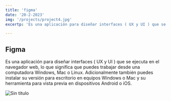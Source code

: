 ```yaml
---
title: 'figma'
date: '20-2-2023'
img: '/projects/project4.jpg'
excertp: 'Es una aplicación para diseñar interfaces ( UX y UI ) que se ejecuta en el navegador web'

---
```

## Figma
Es una aplicación para diseñar interfaces ( UX y UI ) que se ejecuta en el navegador web, lo que significa que puedes trabajar desde una computadora Windows, Mac o Linux. Adicionalmente también puedes instalar su versión para escritorio en equipos Windows o Mac y su herramienta para vista previa en dispositivos Android o iOS.

![Sin titulo](https://jonmircha.com/img/blog/figma-descargas.jpg)